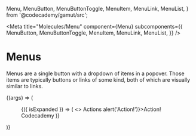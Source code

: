   Menu,
  MenuButton,
  MenuButtonToggle,
  MenuItem,
  MenuLink,
  MenuList,
} from '@codecademy/gamut/src';

<Meta
  title="Molecules/Menu"
  component={Menu}
  subcomponents={{
    MenuButton,
    MenuButtonToggle,
    MenuItem,
    MenuLink,
    MenuList,
  }}
/>

# Menus

<StoryStatus status="stable" />

<Props of={Menu} />

Menus are a single button with a dropdown of items in a popover.
Those items are typically buttons or links of some kind, both of which are visually similar to links.

<Canvas>
  <Story name="Menu">
    {(args) => (
      <div>
        <Menu>
          {({ isExpanded }) => (
            <>
              <MenuButtonToggle isExpanded={isExpanded}>
                Actions
              </MenuButtonToggle>
              <MenuList>
                <MenuItem onSelect={() => alert('Action!')}>Action!</MenuItem>
                <MenuLink as="a" href="https://codecademy.com">
                  Codecademy
                </MenuLink>
              </MenuList>
            </>
          )}
        </Menu>
      </div>
    )}
  </Story>
</Canvas>
